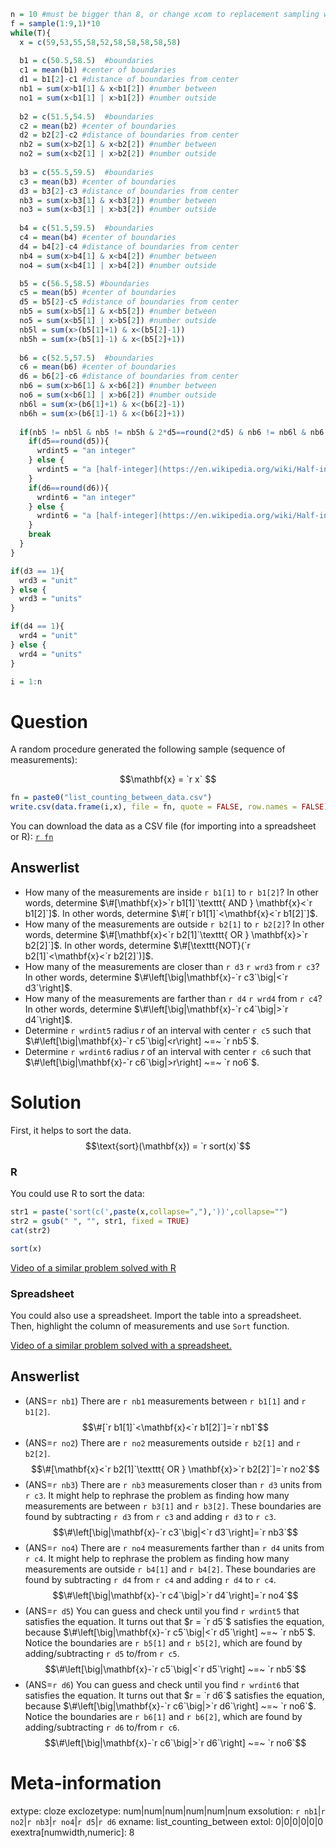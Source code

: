 ```r
n = 10 #must be bigger than 8, or change xcom to replacement sampling with T
f = sample(1:9,1)*10
while(T){
  x = c(59,53,55,58,52,58,58,58,58,58)
  
  b1 = c(50.5,58.5)  #boundaries
  c1 = mean(b1) #center of boundaries
  d1 = b1[2]-c1 #distance of boundaries from center
  nb1 = sum(x>b1[1] & x<b1[2]) #number between
  no1 = sum(x<b1[1] | x>b1[2]) #number outside
  
  b2 = c(51.5,54.5)  #boundaries
  c2 = mean(b2) #center of boundaries
  d2 = b2[2]-c2 #distance of boundaries from center
  nb2 = sum(x>b2[1] & x<b2[2]) #number between
  no2 = sum(x<b2[1] | x>b2[2]) #number outside
  
  b3 = c(55.5,59.5)  #boundaries
  c3 = mean(b3) #center of boundaries
  d3 = b3[2]-c3 #distance of boundaries from center
  nb3 = sum(x>b3[1] & x<b3[2]) #number between
  no3 = sum(x<b3[1] | x>b3[2]) #number outside
  
  b4 = c(51.5,59.5)  #boundaries
  c4 = mean(b4) #center of boundaries
  d4 = b4[2]-c4 #distance of boundaries from center
  nb4 = sum(x>b4[1] & x<b4[2]) #number between
  no4 = sum(x<b4[1] | x>b4[2]) #number outside

  b5 = c(56.5,58.5) #boundaries
  c5 = mean(b5) #center of boundaries
  d5 = b5[2]-c5 #distance of boundaries from center
  nb5 = sum(x>b5[1] & x<b5[2]) #number between
  no5 = sum(x<b5[1] | x>b5[2]) #number outside
  nb5l = sum(x>(b5[1]+1) & x<(b5[2]-1))
  nb5h = sum(x>(b5[1]-1) & x<(b5[2]+1))
  
  b6 = c(52.5,57.5)  #boundaries
  c6 = mean(b6) #center of boundaries
  d6 = b6[2]-c6 #distance of boundaries from center
  nb6 = sum(x>b6[1] & x<b6[2]) #number between
  no6 = sum(x<b6[1] | x>b6[2]) #number outside
  nb6l = sum(x>(b6[1]+1) & x<(b6[2]-1))
  nb6h = sum(x>(b6[1]-1) & x<(b6[2]+1))
  
  if(nb5 != nb5l & nb5 != nb5h & 2*d5==round(2*d5) & nb6 != nb6l & nb6 != nb6h & 2*d6==round(2*d6)){
    if(d5==round(d5)){
      wrdint5 = "an integer"
    } else {
      wrdint5 = "a [half-integer](https://en.wikipedia.org/wiki/Half-integer){target='blank'}"
    }
    if(d6==round(d6)){
      wrdint6 = "an integer"
    } else {
      wrdint6 = "a [half-integer](https://en.wikipedia.org/wiki/Half-integer){target='blank'}"
    }
    break
  }
}

if(d3 == 1){
  wrd3 = "unit"
} else {
  wrd3 = "units"
}

if(d4 == 1){
  wrd4 = "unit"
} else {
  wrd4 = "units"
}

i = 1:n
```


Question
========

A random procedure generated the following sample (sequence of measurements):

$$\mathbf{x} = `r x` $$

```r
fn = paste0("list_counting_between_data.csv")
write.csv(data.frame(i,x), file = fn, quote = FALSE, row.names = FALSE)
```

You can download the data as a CSV file (for importing into a spreadsheet or R): 
[`r fn`](`r fn`)

Answerlist
--------
* How many of the measurements are inside `r b1[1]` to `r b1[2]`? In other words, determine $\#[\mathbf{x}>`r b1[1]`\texttt{ AND } \mathbf{x}<`r b1[2]`]$. In other words, determine $\#[`r b1[1]`<\mathbf{x}<`r b1[2]`]$.
* How many of the measurements are outside `r b2[1]` to `r b2[2]`? In other words, determine $\#[\mathbf{x}<`r b2[1]`\texttt{ OR } \mathbf{x}>`r b2[2]`]$. In other words, determine $\#[\texttt{NOT}(`r b2[1]`<\mathbf{x}<`r b2[2]`)]$.
* How many of the measurements are closer than `r d3` `r wrd3` from `r c3`? In other words, determine $\#\left[\big|\mathbf{x}-`r c3`\big|<`r d3`\right]$.
* How many of the measurements are farther than `r d4` `r wrd4` from `r c4`? In other words, determine $\#\left[\big|\mathbf{x}-`r c4`\big|>`r d4`\right]$.
* Determine `r wrdint5` radius $r$ of an interval with center `r c5` such that $\#\left[\big|\mathbf{x}-`r c5`\big|<r\right] ~=~ `r nb5`$.
* Determine `r wrdint6` radius $r$ of an interval with center `r c6` such that $\#\left[\big|\mathbf{x}-`r c6`\big|>r\right] ~=~ `r no6`$.


Solution
========

First, it helps to sort the data.
$$\text{sort}(\mathbf{x}) = `r sort(x)`$$

### R

You could use R to sort the data:

```r
str1 = paste('sort(c(',paste(x,collapse=","),'))',collapse="")
str2 = gsub(" ", "", str1, fixed = TRUE)
cat(str2)
```

```r
sort(x)
```

[Video of a similar problem solved with R](https://vimeo.com/531555871){target="_blank"}


### Spreadsheet

You could also use a spreadsheet. Import the table into a spreadsheet. Then, highlight the column of measurements and use ``Sort`` function.

[Video of a similar problem solved with a  spreadsheet.](https://vimeo.com/531555892){target="_blank"}


Answerlist
--------
* (ANS=`r nb1`) There are `r nb1` measurements between `r b1[1]` and `r b1[2]`. $$\#[`r b1[1]`<\mathbf{x}<`r b1[2]`]=`r nb1`$$
* (ANS=`r no2`) There are `r no2` measurements outside `r b2[1]` and `r b2[2]`. $$\#[\mathbf{x}<`r b2[1]`\texttt{ OR } \mathbf{x}>`r b2[2]`]=`r no2`$$
* (ANS=`r nb3`) There are `r nb3` measurements closer than `r d3` units from `r c3`. It might help to rephrase the problem as finding how many measurements are between `r b3[1]` and `r b3[2]`. These boundaries are found by subtracting `r d3` from `r c3` and adding `r d3` to `r c3`. $$\#\left[\big|\mathbf{x}-`r c3`\big|<`r d3`\right]=`r nb3`$$
* (ANS=`r no4`) There are `r no4` measurements farther than `r d4` units from `r c4`. It might help to rephrase the problem as finding how many measurements are outside `r b4[1]` and `r b4[2]`. These boundaries are found by subtracting `r d4` from `r c4` and adding `r d4` to `r c4`. $$\#\left[\big|\mathbf{x}-`r c4`\big|>`r d4`\right]=`r no4`$$
* (ANS=`r d5`) You can guess and check until you find `r wrdint5` that satisfies the equation. It turns out that $r = `r d5`$ satisfies the equation, because $\#\left[\big|\mathbf{x}-`r c5`\big|<`r d5`\right] ~=~ `r nb5`$. Notice the boundaries are `r b5[1]` and `r b5[2]`, which are found by adding/subtracting `r d5` to/from `r c5`. $$\#\left[\big|\mathbf{x}-`r c5`\big|<`r d5`\right] ~=~ `r nb5`$$
* (ANS=`r d6`) You can guess and check until you find `r wrdint6` that satisfies the equation. It turns out that $r = `r d6`$ satisfies the equation, because $\#\left[\big|\mathbf{x}-`r c6`\big|>`r d6`\right] ~=~ `r no6`$. Notice the boundaries are `r b6[1]` and `r b6[2]`, which are found by adding/subtracting `r d6` to/from `r c6`. $$\#\left[\big|\mathbf{x}-`r c6`\big|>`r d6`\right] ~=~ `r no6`$$


Meta-information
================
extype: cloze
exclozetype: num|num|num|num|num|num
exsolution: `r nb1`|`r no2`|`r nb3`|`r no4`|`r d5`|`r d6`
exname: list_counting_between
extol: 0|0|0|0|0|0
exextra[numwidth,numeric]: 8
